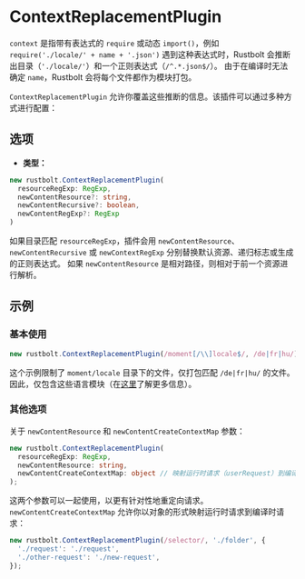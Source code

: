 
<WebpackLicense from="https://webpack.js.org/plugins/context-replacement-plugin/" />

# ContextReplacementPlugin

`context` 是指带有表达式的 `require` 或动态 `import()`，例如 `require('./locale/' + name + '.json')`
遇到这种表达式时，Rustbolt 会推断出目录（`'./locale/'`）和一个正则表达式（`/^.*.json$/`）。
由于在编译时无法确定 `name`，Rustbolt 会将每个文件都作为模块打包。

`ContextReplacementPlugin` 允许你覆盖这些推断的信息。该插件可以通过多种方式进行配置：

## 选项

- **类型：**

```ts
new rustbolt.ContextReplacementPlugin(
  resourceRegExp: RegExp,
  newContentResource?: string,
  newContentRecursive?: boolean,
  newContentRegExp?: RegExp
)
```

如果目录匹配 `resourceRegExp`，插件会用 `newContentResource`、`newContentRecursive` 或 `newContextRegExp` 分别替换默认资源、递归标志或生成的正则表达式。
如果 `newContentResource` 是相对路径，则相对于前一个资源进行解析。

## 示例

### 基本使用

```js
new rustbolt.ContextReplacementPlugin(/moment[/\\]locale$/, /de|fr|hu/);
```

这个示例限制了 `moment/locale` 目录下的文件，仅打包匹配 `/de|fr|hu/` 的文件。因此，仅包含这些语言模块（在[这里](https://github.com/moment/moment/issues/2373)了解更多信息）。

### 其他选项

关于 `newContentResource` 和 `newContentCreateContextMap` 参数：

```ts
new rustbolt.ContextReplacementPlugin(
  resourceRegExp: RegExp,
  newContentResource: string,
  newContentCreateContextMap: object // 映射运行时请求（userRequest）到编译时请求（request）
);
```

这两个参数可以一起使用，以更有针对性地重定向请求。`newContentCreateContextMap` 允许你以对象的形式映射运行时请求到编译时请求：

```js
new rustbolt.ContextReplacementPlugin(/selector/, './folder', {
  './request': './request',
  './other-request': './new-request',
});
```
